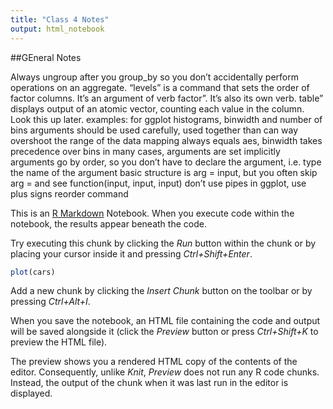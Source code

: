 ```yaml
---
title: "Class 4 Notes"
output: html_notebook
---
```


##GEneral Notes

Always ungroup after you group_by so you don't accidentally perform operations on an aggregate.
"levels" is a command that sets the order of factor columns. It's an argument of verb factor". It's also its own verb.
table" displays output of an atomic vector, counting each value in the column. Look this up later.
examples:
for ggplot histograms, binwidth and number of bins arguments should be used carefully, used together than can way overshoot the range of the data
mapping always equals aes, binwidth takes precedence over bins
in many cases, arguments are set implicitly
arguments go by order, so you don't have to declare the argument, i.e. type the name of the argument
basic structure is arg = input, but you often skip arg = and see function(input, input, input)
don't use pipes in ggplot, use plus signs
reorder command



This is an [R Markdown](http://rmarkdown.rstudio.com) Notebook. When you execute code within the notebook, the results appear beneath the code. 

Try executing this chunk by clicking the *Run* button within the chunk or by placing your cursor inside it and pressing *Ctrl+Shift+Enter*. 

```r
plot(cars)
```

Add a new chunk by clicking the *Insert Chunk* button on the toolbar or by pressing *Ctrl+Alt+I*.

When you save the notebook, an HTML file containing the code and output will be saved alongside it (click the *Preview* button or press *Ctrl+Shift+K* to preview the HTML file).

The preview shows you a rendered HTML copy of the contents of the editor. Consequently, unlike *Knit*, *Preview* does not run any R code chunks. Instead, the output of the chunk when it was last run in the editor is displayed.
